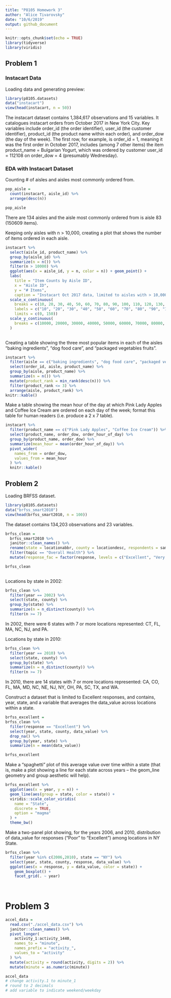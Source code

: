 ```yaml
---
title: "P8105 Homework 3"
author: "Alice Tivarovsky"
date: "10/6/2019"
output: github_document
---
```



```r
knitr::opts_chunk$set(echo = TRUE)
library(tidyverse)
library(viridis)
```

## Problem 1

### Instacart Data

Loading data and generating preview: 
```r
library(p8105.datasets)
data("instacart")
view(head(instacart, n = 50))
```


The instacart dataset contains 1,384,617 observations and 15 variables. It catalogues instacart orders from October 2017 in New York City. Key variables include order_id (the order identifier), user_id (the customer identifier), product_id (the product name within each order), and order_dow (the day of the week). The first row, for example, is order_id = 1, meaning it was the first order in October 2017, includes (among 7 other items) the item product_name = Bulgarian Yogurt, which was ordered by customer user_id = 112108 on order_dow = 4 (presumably Wednesday). 

### EDA with Instacart Dataset

Counting # of aisles and aisles most commonly ordered from. 
```r
pop_aisle = 
  count(instacart, aisle_id) %>% 
  arrange(desc(n))

pop_aisle
```

There are 134 aisles and the aisle most commonly ordered from is aisle 83 (150609 items). 

Keeping only aisles with n > 10,000, creating a plot that shows the number of items ordered in each aisle. 

```r

instacart %>% 
  select(aisle_id, product_name) %>% 
  group_by(aisle_id) %>% 
  summarize(n = n()) %>% 
  filter(n > 10000) %>% 
  ggplot(aes(x = aisle_id, y = n, color = n)) + geom_point() + 
  labs(
    title = "Item Counts by Aisle ID",
    x = "Aisle ID",
    y = "# Items",
    caption = "Instacart Oct 2017 data, limited to aisles with > 10,000 items") +
  scale_x_continuous(
    breaks = c(10, 20, 30, 40, 50, 60, 70, 80, 90, 100, 110, 120, 130, 140, 150), 
    labels = c("10", "20", "30", "40", "50", "60", "70", "80", "90", "100", "110", "120", "130", "140", "150"),
    limits = c(0, 150))
  scale_y_continuous(
    breaks = c(10000, 20000, 30000, 40000, 50000, 60000, 70000, 80000, 90000, 100000, 110000, 120000, 130000, 140000, 150000)
  )
 
```

Creating a table showing the three most popular items in each of the aisles “baking ingredients”, “dog food care”, and “packaged vegetables fruits”. 

```r
instacart %>% 
  filter(aisle == c("baking ingredients", "dog food care", "packaged vegetables fruits")) %>% 
  select(order_id, aisle, product_name) %>% 
  group_by(aisle, product_name) %>% 
  summarize(n = n()) %>% 
  mutate(product_rank = min_rank(desc(n))) %>% 
  filter(product_rank <= 3) %>% 
  arrange(aisle, product_rank) %>% 
knitr::kable()
```


Make a table showing the mean hour of the day at which Pink Lady Apples and Coffee Ice Cream are ordered on each day of the week; format this table for human readers (i.e. produce a 2 x 7 table).

```r
instacart %>% 
  filter(product_name == c("Pink Lady Apples", "Coffee Ice Cream")) %>% 
  select(product_name, order_dow, order_hour_of_day) %>% 
  group_by(product_name, order_dow) %>% 
  summarize(mean_hour = mean(order_hour_of_day)) %>% 
  pivot_wider(
    names_from = order_dow,
    values_from = mean_hour
  ) %>% 
  knitr::kable()
```



## Problem 2


Loading BRFSS dataset. 
```r
library(p8105.datasets)
data("brfss_smart2010")
view(head(brfss_smart2010, n = 100))
```

The dataset contains 134,203 observations and 23 variables. 

```r
brfss_clean = 
  brfss_smart2010 %>% 
  janitor::clean_names() %>% 
  rename(state = locationabbr, county = locationdesc, respondents = sample_size) %>%
  filter(topic == "Overall Health") %>% 
  mutate(response_fac = factor(response, levels = c("Excellent", "Very good", "Good", "Fair", "Poor"))) 

brfss_clean
  
```

Locations by state in 2002: 
```r
brfss_clean %>% 
  filter(year == 2002) %>% 
  select(state, county) %>% 
  group_by(state) %>% 
  summarize(n = n_distinct(county)) %>% 
  filter(n >= 7)

```
In 2002, there were 6 states with 7 or more locations represented: CT, FL, MA, NC, NJ, and PA. 

Locations by state in 2010: 
```r
brfss_clean %>% 
  filter(year == 2010) %>% 
  select(state, county) %>% 
  group_by(state) %>% 
  summarize(n = n_distinct(county)) %>% 
  filter(n >= 7)
```

In 2010, there are 14 states with 7 or more locations represented: CA, CO, FL, MA, MD, NC, NE, NJ, NY, OH, PA, SC, TX, and WA. 

Construct a dataset that is limited to Excellent responses, and contains, year, state, and a variable that averages the data_value across locations within a state. 

```r
brfss_excellent = 
brfss_clean %>% 
  filter(response == "Excellent") %>% 
  select(year, state, county, data_value) %>% 
  drop_na() %>% 
  group_by(year, state) %>% 
  summarize(n = mean(data_value))

brfss_excellent
```
 
Make a “spaghetti” plot of this average value over time within a state (that is, make a plot showing a line for each state across years – the geom_line geometry and group aesthetic will help).

```r
brfss_excellent %>% 
  ggplot(aes(x = year, y = n)) + 
  geom_line(aes(group = state, color = state)) +
  viridis::scale_color_viridis(
    name = "State", 
    discrete = TRUE, 
    option = "magma"
  ) + 
  theme_bw()
```

Make a two-panel plot showing, for the years 2006, and 2010, distribution of data_value for responses (“Poor” to “Excellent”) among locations in NY State.

```r
brfss_clean %>% 
  filter(year %in% c(2006,2010), state == "NY") %>% 
  select(year, state, county, response, data_value) %>% 
  ggplot(aes(x = response, y = data_value, color = state)) + 
    geom_boxplot() + 
    facet_grid(. ~ year)
  
  
```
 
 
# Problem 3

```r
accel_data = 
  read.csv("./accel_data.csv") %>% 
  janitor::clean_names() %>% 
  pivot_longer(
    activity_1:activity_1440,
    names_to = "minute",
    names_prefix = "activity_",
    values_to = "activity"
  ) %>% 
  mutate(activity = round(activity, digits = 2)) %>% 
  mutate(minute = as.numeric(minute))

accel_data
# change activity.1 to minute_1
# round to 2 decimals
# add variable to indicate weekend/weekday

```


 

